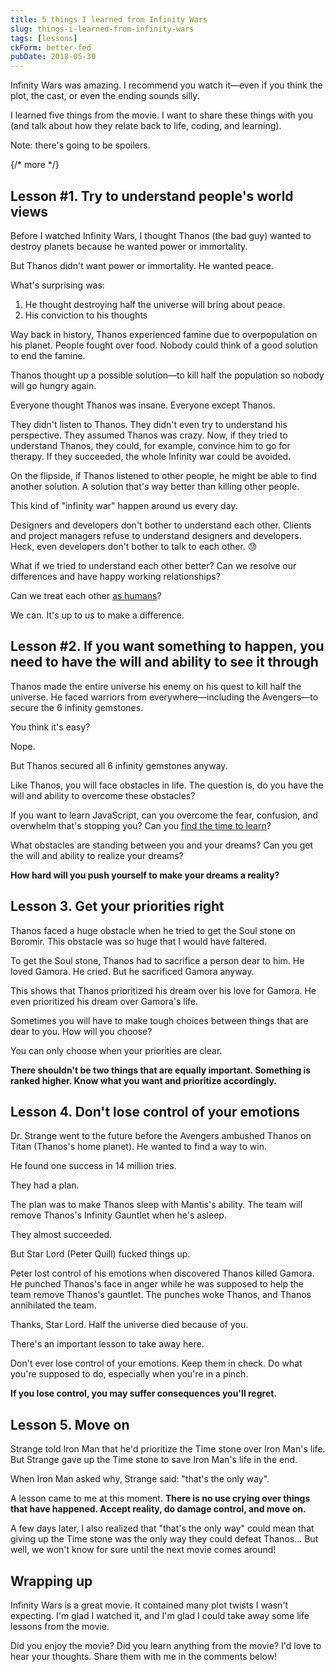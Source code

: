 ```yaml
---
title: 5 things I learned from Infinity Wars
slug: things-i-learned-from-infinity-wars
tags: [lessons]
ckForm: better-fed
pubDate: 2018-05-30
---
```


Infinity Wars was amazing. I recommend you watch it—even if you think the plot, the cast, or even the ending sounds silly.

I learned five things from the movie. I want to share these things with you (and talk about how they relate back to life, coding, and learning).

Note: there's going to be spoilers.

{/* more */}

## Lesson #1. Try to understand people's world views

Before I watched Infinity Wars, I thought Thanos (the bad guy) wanted to destroy planets because he wanted power or immortality.

But Thanos didn't want power or immortality. He wanted peace.

What's surprising was:

1. He thought destroying half the universe will bring about peace.
2. His conviction to his thoughts

Way back in history, Thanos experienced famine due to overpopulation on his planet. People fought over food. Nobody could think of a good solution to end the famine.

Thanos thought up a possible solution—to kill half the population so nobody will go hungry again.

Everyone thought Thanos was insane. Everyone except Thanos.

They didn't listen to Thanos. They didn't even try to understand his perspective. They assumed Thanos was crazy. Now, if they tried to understand Thanos, they could, for example, convince him to go for therapy. If they succeeded, the whole Infinity war could be avoided.

On the flipside, if Thanos listened to other people, he might be able to find another solution. A solution that's way better than killing other people.

This kind of "infinity war" happen around us every day.

Designers and developers don't bother to understand each other. Clients and project managers refuse to understand designers and developers. Heck, even developers don't bother to talk to each other. 😓

What if we tried to understand each other better? Can we resolve our differences and have happy working relationships?

Can we treat each other [as humans](https://youtu.be/XnDGJrvEzJg)?

We can. It's up to us to make a difference.

## Lesson #2. If you want something to happen, you need to have the will and ability to see it through

Thanos made the entire universe his enemy on his quest to kill half the universe. He faced warriors from everywhere—including the Avengers—to secure the 6 infinity gemstones.

You think it's easy?

Nope.

But Thanos secured all 6 infinity gemstones anyway.

Like Thanos, you will face obstacles in life. The question is, do you have the will and ability to overcome these obstacles?

If you want to learn JavaScript, can you overcome the fear, confusion, and overwhelm that's stopping you? Can you [find the time to learn](/blog/finding-time-to-learn)?

What obstacles are standing between you and your dreams? Can you get the will and ability to realize your dreams?

**How hard will you push yourself to make your dreams a reality?**

## Lesson 3. Get your priorities right

Thanos faced a huge obstacle when he tried to get the Soul stone on Boromir. This obstacle was so huge that I would have faltered.

To get the Soul stone, Thanos had to sacrifice a person dear to him. He loved Gamora. He cried. But he sacrificed Gamora anyway.

This shows that Thanos prioritized his dream over his love for Gamora. He even prioritized his dream over Gamora's life.

Sometimes you will have to make tough choices between things that are dear to you. How will you choose?

You can only choose when your priorities are clear.

**There shouldn't be two things that are equally important. Something is ranked higher. Know what you want and prioritize accordingly.**

## Lesson 4. Don't lose control of your emotions

Dr. Strange went to the future before the Avengers ambushed Thanos on Titan (Thanos's home planet). He wanted to find a way to win.

He found one success in 14 million tries.

They had a plan.

The plan was to make Thanos sleep with Mantis's ability. The team will remove Thanos's Infinity Gauntlet when he's asleep.

They almost succeeded.

But Star Lord (Peter Quill) fucked things up.

Peter lost control of his emotions when discovered Thanos killed Gamora. He punched Thanos's face in anger while he was supposed to help the team remove Thanos's gauntlet. The punches woke Thanos, and Thanos annihilated the team.

Thanks, Star Lord. Half the universe died because of you.

There's an important lesson to take away here.

Don't ever lose control of your emotions. Keep them in check. Do what you're supposed to do, especially when you're in a pinch.

**If you lose control, you may suffer consequences you'll regret.**

## Lesson 5. Move on

Strange told Iron Man that he'd prioritize the Time stone over Iron Man's life. But Strange gave up the Time stone to save Iron Man's life in the end.

When Iron Man asked why, Strange said: "that's the only way".

A lesson came to me at this moment. **There is no use crying over things that have happened. Accept reality, do damage control, and move on.**

A few days later, I also realized that "that's the only way" could mean that giving up the Time stone was the only way they could defeat Thanos... But well, we won't know for sure until the next movie comes around!

## Wrapping up

Infinity Wars is a great movie. It contained many plot twists I wasn't expecting. I'm glad I watched it, and I'm glad I could take away some life lessons from the movie.

Did you enjoy the movie? Did you learn anything from the movie? I'd love to hear your thoughts. Share them with me in the comments below!
